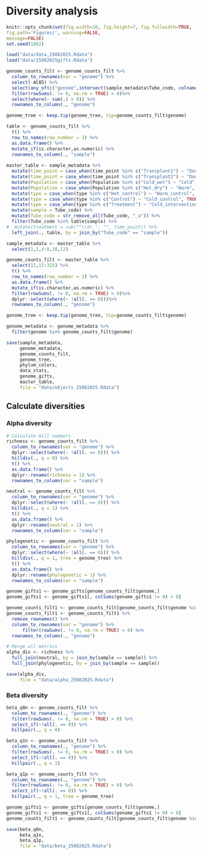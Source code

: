 # Diversity analysis
```r
knitr::opts_chunk$set(fig.width=10, fig.height=7, fig.fullwidth=TRUE,
fig.path='Figures/', warning=FALSE,
message=FALSE)
set.seed(1802)
```

```r
load("data/data_25082025.Rdata")
load("data/25082025gifts.Rdata")
```

```r
genome_counts_filt <- genome_counts_filt %>% 
  column_to_rownames(var = "genome") %>%
  select(-AC85) %>%
  select(any_of(c("genome",intersect(sample_metadata$Tube_code, colnames(read_counts))))) %>%
  filter(rowSums(. != 0, na.rm = TRUE) > 0)%>% 
  select(where(~ sum(.) > 0)) %>% 
  rownames_to_column(., "genome")

genome_tree <- keep.tip(genome_tree, tip=genome_counts_filt$genome)

table <- genome_counts_filt %>%
  t() %>%
  row_to_names(row_number = 1) %>% 
  as.data.frame() %>% 
  mutate_if(is.character,as.numeric) %>% 
  rownames_to_column(., "sample")
  
master_table <- sample_metadata %>%
  mutate(time_point = case_when(time_point %in% c("Transplant1") ~ "Donor1", TRUE ~ time_point)) %>%
  mutate(time_point = case_when(time_point %in% c("Transplant2") ~ "Donor2", TRUE ~ time_point)) %>%
  mutate(Population = case_when(Population %in% c("Cold_wet") ~ "Cold", TRUE ~ Population)) %>%
  mutate(Population = case_when(Population %in% c("Hot_dry") ~ "Warm", TRUE ~ Population)) %>%
  mutate(type = case_when(type %in% c("Hot_control") ~ "Warm_control", TRUE ~ type)) %>%
  mutate(type = case_when(type %in% c("Control") ~ "Cold_control", TRUE ~ type)) %>%
  mutate(type = case_when(type %in% c("Treatment") ~ "Cold_intervention", TRUE ~ type)) %>%
  mutate(sample = Tube_code) %>%
  mutate(Tube_code = str_remove_all(Tube_code, "_a")) %>%
  filter(Tube_code %in% table$sample) %>%
#  mutate(treatment = sub("^\\d+_", "", time_point)) %>%
  left_join(., table, by = join_by("Tube_code" == "sample"))

sample_metadata <- master_table %>% 
  select(1,2,4:8,10,12)

genome_counts_filt <- master_table %>% 
  select(12,13:325) %>% 
  t() %>%
  row_to_names(row_number = 1) %>% 
  as.data.frame() %>% 
  mutate_if(is.character,as.numeric) %>% 
  filter(rowSums(. != 0, na.rm = TRUE) > 0)%>%
  dplyr::select(where(~ !all(. == 0)))%>% 
  rownames_to_column(., "genome")

genome_tree <- keep.tip(genome_tree, tip=genome_counts_filt$genome)

genome_metadata <- genome_metadata %>% 
  filter(genome %in% genome_counts_filt$genome)
```

```r
save(sample_metadata, 
     genome_metadata, 
     genome_counts_filt, 
     genome_tree,
     phylum_colors,
     data_stats,
     genome_gifts,
     master_table,
     file = "data/objects_25082025.Rdata")
```

## Calculate diversities

### Alpha diversity

```r
# Calculate Hill numbers
richness <- genome_counts_filt %>%
  column_to_rownames(var = "genome") %>%
  dplyr::select(where(~ !all(. == 0))) %>%
  hilldiv(., q = 0) %>%
  t() %>%
  as.data.frame() %>%
  dplyr::rename(richness = 1) %>%
  rownames_to_column(var = "sample")

neutral <- genome_counts_filt %>%
  column_to_rownames(var = "genome") %>%
  dplyr::select(where(~ !all(. == 0))) %>%
  hilldiv(., q = 1) %>%
  t() %>%
  as.data.frame() %>%
  dplyr::rename(neutral = 1) %>%
  rownames_to_column(var = "sample")

phylogenetic <- genome_counts_filt %>%
  column_to_rownames(var = "genome") %>%
  dplyr::select(where(~ !all(. == 0))) %>%
  hilldiv(., q = 1, tree = genome_tree) %>%
  t() %>%
  as.data.frame() %>%
  dplyr::rename(phylogenetic = 1) %>%
  rownames_to_column(var = "sample")

genome_gifts1 <- genome_gifts[genome_counts_filt$genome,]
genome_gifts1 <- genome_gifts1[, colSums(genome_gifts1 != 0) > 0]

genome_counts_filt1 <- genome_counts_filt[genome_counts_filt$genome %in% rownames(genome_gifts1),]
genome_counts_filt1 <- genome_counts_filt1 %>% 
  remove_rownames() %>% 
  column_to_rownames(var = "genome") %>% 
      filter(rowSums(. != 0, na.rm = TRUE) > 0) %>% 
  rownames_to_column(., "genome")

# Merge all metrics
alpha_div <- richness %>%
  full_join(neutral, by = join_by(sample == sample)) %>%
  full_join(phylogenetic, by = join_by(sample == sample))
```

```r
save(alpha_div, 
     file = "data/alpha_25082025.Rdata")
```

### Beta diversity

```r
beta_q0n <- genome_counts_filt %>%
  column_to_rownames(., "genome") %>%
  filter(rowSums(. != 0, na.rm = TRUE) > 0) %>%
  select_if(~!all(. == 0)) %>%
  hillpair(., q = 0)

beta_q1n <- genome_counts_filt %>%
  column_to_rownames(., "genome") %>%
  filter(rowSums(. != 0, na.rm = TRUE) > 0) %>%
  select_if(~!all(. == 0)) %>%
  hillpair(., q = 1)

beta_q1p <- genome_counts_filt %>%
  column_to_rownames(., "genome") %>%
  filter(rowSums(. != 0, na.rm = TRUE) > 0) %>%
  select_if(~!all(. == 0)) %>%
  hillpair(., q = 1, tree = genome_tree)

genome_gifts1 <- genome_gifts[genome_counts_filt$genome,]
genome_gifts1 <- genome_gifts1[, colSums(genome_gifts1 != 0) > 0]
genome_counts_filt1 <- genome_counts_filt[genome_counts_filt$genome %in% rownames(genome_gifts1),]
```

```r
save(beta_q0n, 
     beta_q1n, 
     beta_q1p, 
     file = "data/beta_25082025.Rdata")
```
